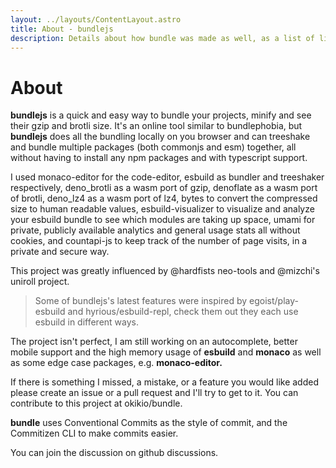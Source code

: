```yaml
---
layout: ../layouts/ContentLayout.astro
title: About - bundlejs
description: Details about how bundle was made as well, as a list of links, sources, and tools used to make bundlejs.
---
```



# About

**bundlejs** is a quick and easy way to bundle your projects, minify and see their gzip and brotli size. It's an online tool similar to <Anchor href="https://bundlephobia.com">bundlephobia</Anchor>, but **bundlejs** does all the bundling locally on you browser and can treeshake and bundle multiple packages (both commonjs and esm) together, all without having to install any npm packages and with typescript support.  
  

I used <Anchor href="https://github.com/microsoft/monaco-editor">monaco-editor</Anchor> for the code-editor, <Anchor href="https://github.com/evanw/esbuild">esbuild</Anchor> as bundler and treeshaker respectively, <Anchor href="https://github.com/hazae41/denoflate">deno\_brotli</Anchor> as a wasm port of gzip, <Anchor href="https://github.com/denosaurs/deno_brotli">denoflate</Anchor> as a wasm port of brotli, <Anchor href="https://github.com/denosaurs/deno_lz4">deno\_lz4</Anchor> as a wasm port of lz4, <Anchor href="https://github.com/visionmedia/bytes.js">bytes</Anchor> to convert the compressed size to human readable values, <Anchor href="https://github.com/btd/esbuild-visualizer">esbuild-visualizer</Anchor> to visualize and analyze your esbuild bundle to see which modules are taking up space, <Anchor href="https://github.com/mikecao/umami">umami</Anchor> for private, publicly available analytics and general usage stats all without cookies, and <Anchor href="https://github.com/mlomb/countapi-js">countapi-js</Anchor> to keep track of the number of page visits, in a private and secure way.  
  
This project was greatly influenced by <Anchor href="https://github.com/hardfist">@hardfists</Anchor> <Anchor href="https://github.com/hardfist/neo-tools">neo-tools</Anchor> and <Anchor href="https://github.com/mizchi">@mizchi's</Anchor> <Anchor href="https://github.com/mizchi/uniroll">uniroll</Anchor> project.  
  

> Some of bundlejs's latest features were inspired by <Anchor href="https://github.com/egoist/play-esbuild">egoist/play-esbuild</Anchor> and <Anchor href="https://github.com/hyrious/esbuild-repl">hyrious/esbuild-repl</Anchor>, check them out they each use esbuild in different ways.

The project isn't perfect, I am still working on an autocomplete, better mobile support and the high memory usage of **esbuild** and **monaco** as well as some edge case packages, e.g. **monaco-editor.**  
  
If there is something I missed, a mistake, or a feature you would like added please create an issue or a pull request and I'll try to get to it. You can contribute to this project at <Anchor href="https://github.com/okikio/bundle">okikio/bundle.</Anchor>  
  
**bundle** uses <Anchor href="https://www.conventionalcommits.org/en/v1.0.0/">Conventional Commits</Anchor> as the style of commit, and the <Anchor href="http://commitizen.github.io/cz-cli/">Commitizen CLI</Anchor> to make commits easier.  
  
You can join the discussion on <Anchor href="https://github.com/okikio/bundle/discussions">github discussions</Anchor>.

<ProductHunt />
